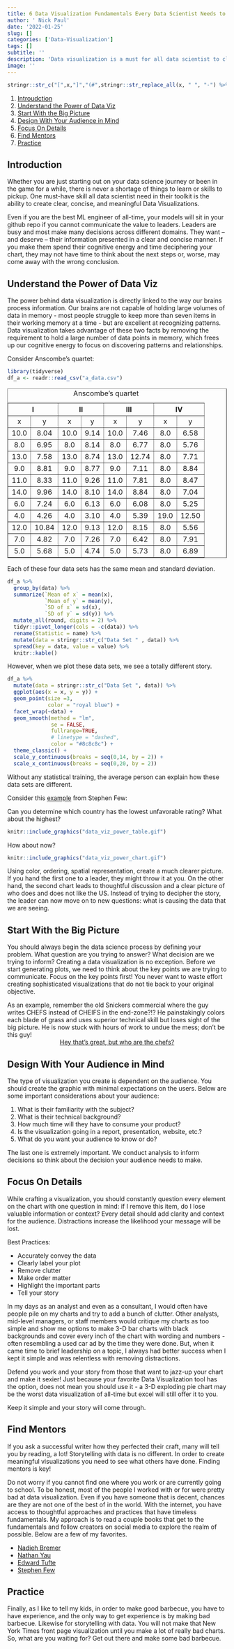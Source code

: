 ```yaml
---
title: 6 Data Visualization Fundamentals Every Data Scientist Needs to Know
author: ' Nick Paul'
date: '2022-01-25'
slug: []
categories: ['Data-Visualization']
tags: []
subtitle: ''
description: 'Data visualization is a must for all data scientist to clearly and concisely communicate insight to busy leaders. In this post we explore 6 data visualization fundamentals every data scientist should know.'
image: ''
---
```


```r
stringr::str_c("[",x,"]","(#",stringr::str_replace_all(x, " ", "-") %>% stringr::str_to_lower(),")")
```


1. [Introudction](#introduction)
1. [Understand the Power of Data Viz](#understand-the-power-of-data-viz)
1. [Start With the Big Picture](#start-with-the-big-picture)
1. [Design With Your Audience in Mind](#design-with-your-audience-in-mind)
1. [Focus On Details](#focus-on-details)
1. [Find Mentors](#find-mentors)
1. [Practice](#practice)

## Introduction

Whether you are just starting out on your data science journey or been in the game for a while, there is never a shortage of things to learn or skills to pickup. One must-have skill all data scientist need in their toolkit is the ability to create clear, concise, and meaningful Data Visualizations. 

Even if you are the best ML engineer of all-time, your models will sit in your github repo if you cannot communicate the value to leaders. Leaders are busy and most make many decisions across different domains. They want -- and deserve -- their information presented in a clear and concise manner. If you make them spend their cognitive energy and time deciphering your chart, they may not have time to think about the next steps or, worse, may come away with the wrong conclusion.

## Understand the Power of Data Viz

The power behind data visualization is directly linked to the way our brains process information. Our brains are not capable of holding large volumes of data in memory - most people struggle to keep more than seven items in their working memory at a time - but are excellent at recognizing patterns. Data visualization takes advantage of these two facts by removing the requirement to hold a large number of data points in memory, which frees up our cognitive energy to focus on discovering patterns and relationships.

Consider Anscombe’s quartet:

```r
library(tidyverse)
df_a <- readr::read_csv("a_data.csv")

```


<table class="wikitable" style="text-align: center; margin-left:auto; margin-right:auto;" border="1">
<caption>Anscombe's quartet
</caption>
<tbody><tr>
<th colspan="2">I
</th>
<th colspan="2">II
</th>
<th colspan="2">III
</th>
<th colspan="2">IV
</th></tr>
<tr>
<td>x
</td>
<td>y
</td>
<td>x
</td>
<td>y
</td>
<td>x
</td>
<td>y
</td>
<td>x
</td>
<td>y
</td></tr>
<tr>
<td>10.0</td>
<td>8.04</td>
<td>10.0</td>
<td>9.14</td>
<td>10.0</td>
<td>7.46</td>
<td>8.0</td>
<td>6.58
</td></tr>
<tr>
<td>8.0</td>
<td>6.95</td>
<td>8.0</td>
<td>8.14</td>
<td>8.0</td>
<td>6.77</td>
<td>8.0</td>
<td>5.76
</td></tr>
<tr>
<td>13.0</td>
<td>7.58</td>
<td>13.0</td>
<td>8.74</td>
<td>13.0</td>
<td>12.74</td>
<td>8.0</td>
<td>7.71
</td></tr>
<tr>
<td>9.0</td>
<td>8.81</td>
<td>9.0</td>
<td>8.77</td>
<td>9.0</td>
<td>7.11</td>
<td>8.0</td>
<td>8.84
</td></tr>
<tr>
<td>11.0</td>
<td>8.33</td>
<td>11.0</td>
<td>9.26</td>
<td>11.0</td>
<td>7.81</td>
<td>8.0</td>
<td>8.47
</td></tr>
<tr>
<td>14.0</td>
<td>9.96</td>
<td>14.0</td>
<td>8.10</td>
<td>14.0</td>
<td>8.84</td>
<td>8.0</td>
<td>7.04
</td></tr>
<tr>
<td>6.0</td>
<td>7.24</td>
<td>6.0</td>
<td>6.13</td>
<td>6.0</td>
<td>6.08</td>
<td>8.0</td>
<td>5.25
</td></tr>
<tr>
<td>4.0</td>
<td>4.26</td>
<td>4.0</td>
<td>3.10</td>
<td>4.0</td>
<td>5.39</td>
<td>19.0</td>
<td>12.50
</td></tr>
<tr>
<td>12.0</td>
<td>10.84</td>
<td>12.0</td>
<td>9.13</td>
<td>12.0</td>
<td>8.15</td>
<td>8.0</td>
<td>5.56
</td></tr>
<tr>
<td>7.0</td>
<td>4.82</td>
<td>7.0</td>
<td>7.26</td>
<td>7.0</td>
<td>6.42</td>
<td>8.0</td>
<td>7.91
</td></tr>
<tr>
<td>5.0</td>
<td>5.68</td>
<td>5.0</td>
<td>4.74</td>
<td>5.0</td>
<td>5.73</td>
<td>8.0</td>
<td>6.89
</td></tr></tbody></table>

Each of these four data sets has the same mean and standard deviation.

```r


df_a %>% 
  group_by(data) %>% 
  summarize(`Mean of x` = mean(x),
            `Mean of y` = mean(y),
            `SD of x` = sd(x),
            `SD of y` = sd(y)) %>% 
  mutate_all(round, digits = 2) %>% 
  tidyr::pivot_longer(cols = -c(data)) %>% 
  rename(Statistic = name) %>% 
  mutate(data = stringr::str_c("Data Set " , data)) %>% 
  spread(key = data, value = value) %>% 
  knitr::kable()

```

However, when we plot these data sets, we see a totally different story.

```r
df_a %>% 
  mutate(data = stringr::str_c("Data Set ", data)) %>% 
  ggplot(aes(x = x, y = y)) +
  geom_point(size =3,
             color = "royal blue") +
  facet_wrap(~data) +
  geom_smooth(method = "lm", 
              se = FALSE,
              fullrange=TRUE,
              # linetype = "dashed",
              color = "#8c8c8c") +
  theme_classic() +
  scale_y_continuous(breaks = seq(0,14, by = 2)) +
  scale_x_continuous(breaks = seq(0,20, by = 2))
```

Without any statistical training, the average person can explain how these data sets are different. 

Consider this [example](http://www.perceptualedge.com/example8.php) from Stephen Few:

Can you determine which country has the lowest unfavorable rating? What about the highest?

```r
knitr::include_graphics("data_viz_power_table.gif")
```

How about now?

```r
knitr::include_graphics("data_viz_power_chart.gif")
```

Using color, ordering, spatial representation, create a much clearer picture.  If you hand the first one to a leader, they might throw it at you. On the other hand, the second chart leads to thoughtful discussion and a clear picture of who does and does not like the US. Instead of trying to decipher the story, the leader can now move on to new questions: what is causing the data that we are seeing.

## Start With the Big Picture

You should always begin the data science process by defining your problem. What question are you trying to answer? What decision are we trying to inform? Creating a data visualization is no exception. Before we start generating plots, we need to think about the key points we are trying to communicate. Focus on the key points first! You never want to waste effort creating sophisticated visualizations that do not tie back to your original objective.

As an example, remember the old Snickers commercial where the guy writes CHEFS instead of CHEIFS in the end-zone?!? He painstakingly colors each blade of grass and uses superior technical skill but loses sight of the big picture. He is now stuck with hours of work to undue the mess; don't be this guy! 
<center>
[Hey that's great, but who are the chefs?](https://www.youtube.com/watch?v=2jVdxDUYN7w)
</center>

## Design With Your Audience in Mind

The type of visualization you create is dependent on the audience. You should create the graphic with minimal expectations on the users.  Below are some important considerations about your audience:

1.  What is their familiarity with the subject?
2.  What is their technical background?
2.  How much time will they have to consume your product?
3.  Is the visualization going in a report, presentation, website, etc.?
4.  What do you want your audience to know or do?

The last one is extremely important. We conduct analysis to inform decisions so think about the decision your audience needs to make.

## Focus On Details

While crafting a visualization, you should constantly question every element on the chart with one question in mind: if I remove this item, do I lose valuable information or context? Every detail should add clarity and context for the audience. Distractions increase the likelihood your message will be lost.  

Best Practices:

 * Accurately convey the data
 * Clearly label your plot
 * Remove clutter
 * Make order matter
 * Highlight the important parts
 * Tell your story


In my days as an analyst and even as a consultant, I would often have people pile on my charts and try to add a bunch of clutter.  Other analysts, mid-level managers, or staff members would critique my charts as too simple and show me options to make 3-D bar charts with black backgrounds and cover every inch of the chart with wording and numbers - often resembling a used car ad by the time they were done. But, when it came time to brief leadership on a topic, I always had better success when I kept it simple and was relentless with removing distractions. 

Defend you work and your story from those that want to jazz-up your chart and make it sexier! Just because your favorite Data Visualization tool has the option, does not mean you should use it - a 3-D exploding pie chart may be the worst data visualization of all-time but excel will still offer it to you.
 
Keep it simple and your story will come through.


## Find Mentors

If you ask a successful writer how they perfected their craft, many will tell you by reading, a lot! Storytelling with data is no different. In order to create meaningful visualizations you need to see what others have done. Finding mentors is key! 

Do not worry if you cannot find one where you work or are currently going to school. To be honest, most of the people I worked with or for were pretty bad at data visualization. Even if you have someone that is decent, chances are they are not one of the best of in the world. With the internet, you have access to thoughtful approaches and practices that have timeless fundamentals. My approach is to read a couple books that get to the fundamentals and follow creators on social media to explore the realm of possible. Below are a few of my favorites.

* [Nadieh Bremer](https://www.visualcinnamon.com/)
* [Nathan Yau](https://flowingdata.com/)
* [Edward Tufte](https://www.edwardtufte.com/tufte/)
* [Stephen Few](http://www.perceptualedge.com/)

## Practice

Finally, as I like to tell my kids, in order to make good barbecue, you have to have experience, and the only way to get experience is by making bad barbecue. Likewise for storytelling with data. You will not make that New York Times front page visualization until you make a lot of really bad charts. So, what are you waiting for? Get out there and make some bad barbecue.


